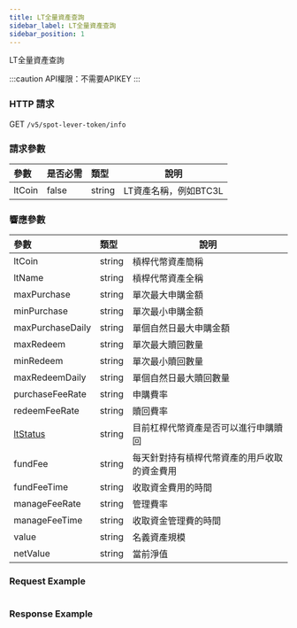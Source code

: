 ```yaml
---
title: LT全量資產查詢
sidebar_label: LT全量資產查詢
sidebar_position: 1
---
```

LT全量資產查詢

:::caution
API權限：不需要APIKEY
:::

### HTTP 請求
GET `/v5/spot-lever-token/info`

### 請求參數
| 參數 | 是否必需 | 類型 | 說明|
|:----- |:-------|:-----|------ |
|ltCoin |false |string |LT資產名稱，例如BTC3L|

### 響應參數
| 參數 | 類型 | 說明|
|:----- |:-----|----- |
|ltCoin |string |槓桿代幣資產簡稱 |
|ltName |string |槓桿代幣資產全稱 |
|maxPurchase |string |單次最大申購金額 |
|minPurchase |string |單次最小申購金額 |
|maxPurchaseDaily |string |單個自然日最大申購金額 |
|maxRedeem |string |單次最大贖回數量 |
|minRedeem |string |單次最小贖回數量 |
|maxRedeemDaily |string |單個自然日最大贖回數量 |
|purchaseFeeRate |string |申購費率 |
|redeemFeeRate |string |贖回費率 |
|[ltStatus](../enum#ltstatus) |string |目前杠桿代幣資產是否可以進行申購贖回|
|fundFee |string |每天針對持有槓桿代幣資產的用戶收取的資金費用 |
|fundFeeTime |string |收取資金費用的時間 |
|manageFeeRate |string |管理費率|
|manageFeeTime |string |收取資金管理費的時間 |
|value |string |名義資產規模 |
|netValue |string |當前淨值 |

### Request Example

<Tabs>
<TabItem value="console" label="Console">

```http

```

</TabItem>
</Tabs>

### Response Example

<Tabs>
<TabItem value="resp" label="Json">

```json

```
</TabItem>
</Tabs>
